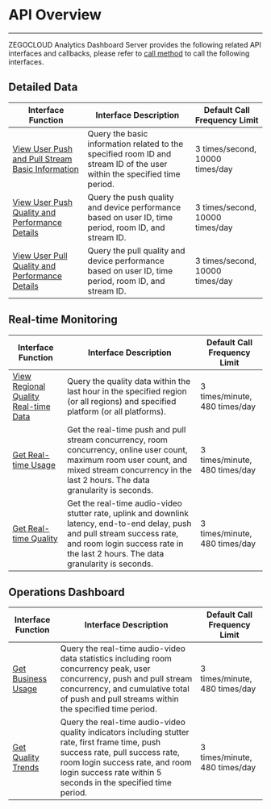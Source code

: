 # API Overview

- - -

ZEGOCLOUD Analytics Dashboard Server provides the following related API interfaces and callbacks, please refer to [call method](./Access%20server%20APIs.mdx) to call the following interfaces.

## Detailed Data

| Interface Function | Interface Description | Default Call Frequency Limit |
| -- | -- | -- |
| [View User Push and Pull Stream Basic Information](./User%20data/Get%20stream%20base%20info.mdx) | Query the basic information related to the specified room ID and stream ID of the user within the specified time period. | 3 times/second, 10000 times/day |
| [View User Push Quality and Performance Details](./User%20data/Get%20publish%20quality%20detail.mdx) | Query the push quality and device performance based on user ID, time period, room ID, and stream ID. | 3 times/second, 10000 times/day |
| [View User Pull Quality and Performance Details](./User%20data/Get%20play%20quality%20detail.mdx) | Query the pull quality and device performance based on user ID, time period, room ID, and stream ID. | 3 times/second, 10000 times/day |

## Real-time Monitoring

| Interface Function | Interface Description | Default Call Frequency Limit |
| -- | -- | -- |
| [View Regional Quality Real-time Data](./Real%20time%20monitoring/Get%20region%20quality%20detail.mdx) | Query the quality data within the last hour in the specified region (or all regions) and specified platform (or all platforms). | 3 times/minute, 480 times/day |
| [Get Real-time Usage](./Real%20time%20monitoring/Get%20real%20time%20usage.mdx) | Get the real-time push and pull stream concurrency, room concurrency, online user count, maximum room user count, and mixed stream concurrency in the last 2 hours. The data granularity is seconds. | 3 times/minute, 480 times/day |
| [Get Real-time Quality](./Real%20time%20monitoring/Get%20real%20time%20quality.mdx) | Get the real-time audio-video stutter rate, uplink and downlink latency, end-to-end delay, push and pull stream success rate, and room login success rate in the last 2 hours. The data granularity is seconds. | 3 times/minute, 480 times/day |


## Operations Dashboard

| Interface Function | Interface Description | Default Call Frequency Limit |
| -- | -- | -- |
| [Get Business Usage](./Operation%20data/Get%20biz%20usage.mdx) | Query the real-time audio-video data statistics including room concurrency peak, user concurrency, push and pull stream concurrency, and cumulative total of push and pull streams within the specified time period. | 3 times/minute, 480 times/day |
| [Get Quality Trends](./Operation%20data/Get%20biz%20quality.mdx) | Query the real-time audio-video quality indicators including stutter rate, first frame time, push success rate, pull success rate, room login success rate, and room login success rate within 5 seconds in the specified time period. | 3 times/minute, 480 times/day |
